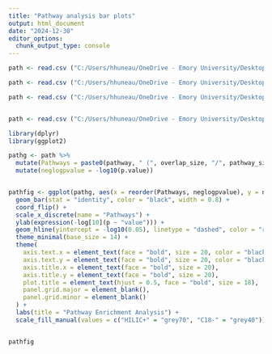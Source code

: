 ---
title: "Pathway analysis bar plots"
output: html_document
date: "2024-12-30"
editor_options: 
  chunk_output_type: console
---

   
```{r}


path <- read.csv ("C:/Users/hhuneau/OneDrive - Emory University/Desktop/NRSG 736/EM vs ALSBP pathways for bar plot1.csv")

path <- read.csv ("C:/Users/hhuneau/OneDrive - Emory University/Desktop/NRSG 736/IF vs ALSBP pathways for bar plot.csv")

path <- read.csv ("C:/Users/hhuneau/OneDrive - Emory University/Desktop/NRSG 736/IF vs EM for pathways bar plots1.csv")


path <- read.csv ("C:/Users/hhuneau/OneDrive - Emory University/Desktop/NRSG 736/MiXED signifiant pathways outliers removed Oct 25_noAA.csv")

```
   
   

  

 
```{r}

library(dplyr)
library(ggplot2)

pathg <- path %>%
  mutate(Pathways = paste0(pathway, " (", overlap_size, "/", pathway_size, ")")) %>%
  mutate(neglogpvalue = -log10(p.value))


pathfig <- ggplot(pathg, aes(x = reorder(Pathways, neglogpvalue), y = neglogpvalue, fill = Mode)) +
  geom_bar(stat = "identity", color = "black", width = 0.8) + 
  coord_flip() +
  scale_x_discrete(name = "Pathways") + 
  ylab(expression(-log[10](p ~ "value"))) +  
  geom_hline(yintercept = -log10(0.05), linetype = "dashed", color = "red", size = 1) + d
  theme_minimal(base_size = 14) + 
  theme(
    axis.text.x = element_text(face = "bold", size = 20, color = "black"),
    axis.text.y = element_text(face = "bold", size = 20, color = "black"),  
    axis.title.x = element_text(face = "bold", size = 20),
    axis.title.y = element_text(face = "bold", size = 20),
    plot.title = element_text(hjust = 0.5, face = "bold", size = 18),
    panel.grid.major = element_blank(),  
    panel.grid.minor = element_blank()   
  ) +
  labs(title = "Pathway Enrichment Analysis") +
  scale_fill_manual(values = c("HILIC+" = "grey70", "C18-" = "grey40"))  


pathfig



```
 
